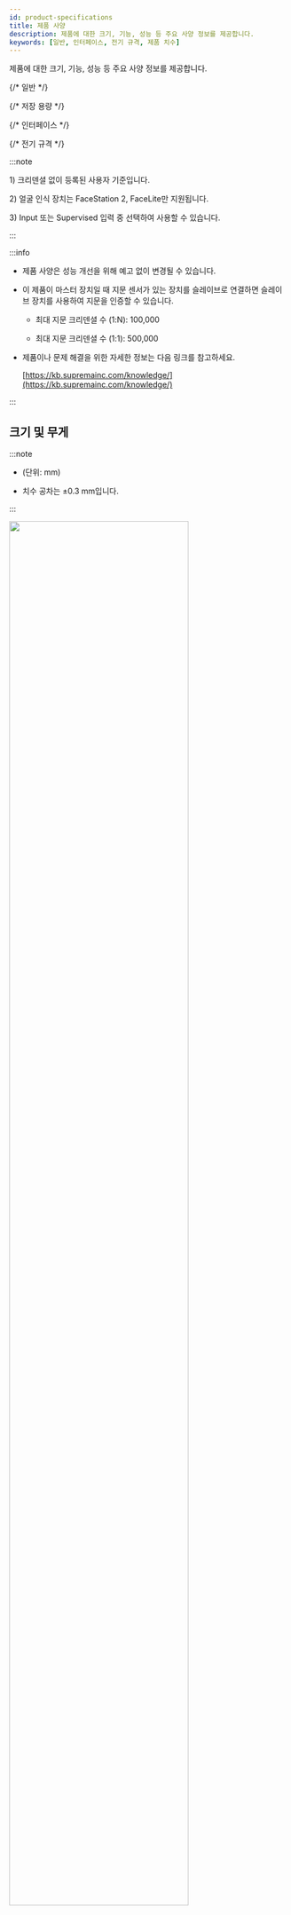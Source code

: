 ```yaml
---
id: product-specifications
title: 제품 사양
description: 제품에 대한 크기, 기능, 성능 등 주요 사양 정보를 제공합니다.
keywords: [일반, 인터페이스, 전기 규격, 제품 치수]
---
```


제품에 대한 크기, 기능, 성능 등 주요 사양 정보를 제공합니다.


{/* 일반 */}
<SpecSection data={specs.corestation20.general} />

{/* 저장 용량 */}
<SpecSection data={specs.corestation20.storage} />

{/* 인터페이스 */}
<SpecSection data={specs.corestation20.interface} />

{/* 전기 규격 */}
<SpecSection data={specs.corestation20.power} />

:::note

<Anno id='anno1'>1)</Anno> 크리덴셜 없이 등록된 사용자 기준입니다.

<Anno id='anno2'>2)</Anno> 얼굴 인식 장치는 FaceStation 2, FaceLite만 지원됩니다.

<Anno id='anno3'>3)</Anno> Input 또는 Supervised 입력 중 선택하여 사용할 수 있습니다.

:::

:::info

* 제품 사양은 성능 개선을 위해 예고 없이 변경될 수 있습니다.

* 이 제품이 마스터 장치일 때 지문 센서가 있는 장치를 슬레이브로 연결하면 슬레이브 장치를 사용하여 지문을 인증할 수 있습니다.

  - 최대 지문 크리덴셜 수 (1:N): 100,000

  - 최대 지문 크리덴셜 수 (1:1): 500,000

* 제품이나 문제 해결을 위한 자세한 정보는 다음 링크를 참고하세요. 

  [https://kb.supremainc.com/knowledge/](https://kb.supremainc.com/knowledge/)

:::

<PageBreak />

## 크기 및 무게

:::note

* (단위: mm)

* 치수 공차는 ±0.3 mm입니다.

:::

<Image src='/img/device/cs40-dimension.svg' width='80%' className='none' />